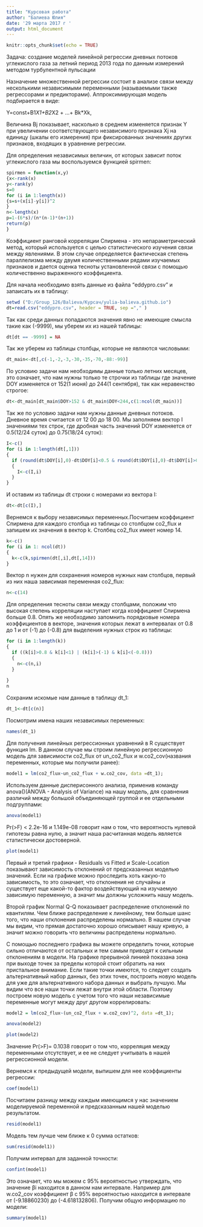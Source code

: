 ```yaml
---
title: "Курсовая работа"
author: "Балиева Юлия"
date: '29 марта 2017 г '
output: html_document
---
```


```r
knitr::opts_chunk$set(echo = TRUE)
```

Задача: создание моделей линейной регрессии дневных потоков углекислого газа за летний период 2013 года 
по данным измерений методом турбулентной пульсации

Назначение множественной регрессии состоит в анализе связи между несколькими независимыми переменными (называемыми также регрессорами и предикторами).
Аппроксимирующая модель подбирается в виде:
  
  Y=const+B1*X1+B2*X2 + ...+ Bk*Xk,

Величина Вj показывает, насколько в среднем изменяется признак Y при увеличении
соответствующего независимого признака Xj на единицу (шкалы его измерения)
при фиксированных значениях других признаков, входящих в уравнение регрессии.

Для определения независимых величин, от которых зависит поток углекислого газа мы воспользуемся функцией spirmen:
```r
spirmen = function(x,y) 
{x<-rank(x)
y<-rank(y)
s=0  
for (i in 1:length(x))
{s=s+(x[i]-y[i])^2
}
n<-length(x)
p=1-(6*s)/(n*(n-1)*(n+1))
return(p)
}
```


Коэффициент ранговой корреляции Спирмена - это непараметрический метод, который используется с целью статистического изучения связи между явлениями.
В этом случае определяется фактическая степень параллелизма между двумя количественными рядами изучаемых признаков и дается оценка тесноты 
установленной связи с помощью количественно выраженного коэффициента.

Для начала необходимо взять данные из файла "eddypro.csv" и запаисать их в таблицу:
```r
setwd ("D:/Group_126/Balieva/Курсач/yulia-balieva.github.io")  
dt=read.csv("eddypro.csv", header = TRUE, sep ="," ) 
```
  


Так как среди данных попадаются значения явно не имеющие смысла такие как (-9999), мы уберем их из нашей таблицы:
```r
dt[dt == -9999] = NA
```


Так же уберем из таблицы столбцы, которые не являются числовыми:
```r
dt_main<-dt[,c(-1,-2,-3,-30,-35,-70,-88:-99)]
```


По условию задачи нам необходимы данные только летних месяцев, это означает, что нам нужны только те строчки из таблицы где значение DOY изменяется
от 152(1 июня) до 244(1 сентября), так как неравенство строгое:
```r
dt<-dt_main[dt_main$DOY>152 & dt_main$DOY<244,c(1:ncol(dt_main))]
```


Так же по условию задачи нам нужны данные дневных потоков. Дневное время считается от 12 00 до 18 00. Мы заполняем вектор I значениями тех строк, 
где дробная часть значений DOY изменяется от 0.5(12/24 суток) до 0.75(18/24 суток):
```r
I<-c()
for (i in 1:length(dt[,1]))
{
  if (round(dt$DOY[i],0)-dt$DOY[i]<0.5 & round(dt$DOY[i],0)-dt$DOY[i]>0.25)
  {
    I<-c(I,i)
  }
}
```


И оставим из таблицы dt строки с номерами из вектора I:
```r
dt<-dt[c(I),]
```


Вернемся к выбору независимых переменных.Посчитаем коэффициент Спирмена для каждого столбца из таблицы со столбцом co2_flux и запишем их значения в вектор k.
Столбец co2_flux имеет номер 14.
```r
k<-c()
for (i in 1: ncol(dt))
{
  k<-c(k,spirmen(dt[,i],dt[,14]))  
}
```

Вектор n нужен для сохранения номеров нужных нам столбцов, первый из них наша зависимая переменная co2_flux:
```r
n<-c(14)
```


Для определения тесноты связи между столбцами, положим что высокая степень корреляции наступает когда коэффициент Спирмена больше 0.8.
Опять же необходимо  запомнить порядковые номера коэффициентов в векторе, значения которых лежат в интервалах от 0.8 до 1 и от (-1) до (-0.8) 
для выделения нужных строк из таблицы:
```r
for (i in 1:length(k))
{
  if ((k[i]>0.8 & k[i]<1) | (k[i]>(-1) & k[i]<(-0.8)))
  {
    n<-c(n,i)
  }
  
}
n
```


Сохраним искомые нам данные в таблицу dt_1:
```r
dt_1<-dt[c(n)]
```


Посмотрим имена наших независимых переменных:
```r
names(dt_1)
```


Для получения линейных регрессионных уравнений в R существует функция lm. 
В данном случае мы строим линейную регрессионную модель для зависимости co2_flux от un_co2_flux и w.co2_cov(названия переменных, которые мы получили ранее):
```r
model1 = lm(co2_flux~un_co2_flux + w.co2_cov, data =dt_1);
```
 

Используем данные дисперисонного анализа, применив команду anova()(ANOVA - Analysis of Variance) на нашу модель, для сравнения различий между большой объединяющей 
группой и ее отдельными подгруппами:
```r
anova(model1)
```
Pr(>F) < 2.2e-16 и 1.149e-08 говорит нам о том, что вероятность нулевой гипотезы равна нулю, а значит наша расчитанная модель является статистически достоверной.

```r
plot(model1)
```

Первый и третий графики - Residuals vs Fitted и Scale-Location показывают зависимость отклонений от предсказанных моделью значений. Если на графике можно проследить хоть какую-то зависимость, 
то это означает, что отклонения не случайны и существует еще какой-то фактор воздействующий на изучаемую зависимую переменную, а значит мы должны усложнить нашу модель.

Второй график Normal Q-Q показывает распределение отклонений по квантилям. Чем ближе распределение к линейному, тем больше шанс того, что наши отклонения распределены нормально.
В нашем случае мы видим, что прямая достаточно хорошо описывает нашу кривую, а значит можно говорить что величины распределены нормально.

С помощью последнего графика вы можете определить точки, которые сильно отличаются от остальных и тем самым приводят к сильным отклонениям в модели. На графике прерывной линией 
показана зона при выходе точек за пределы которой стоит обратить на них пристальное внимание. Если такие точки имеются, то следует создать альтернативный набор данных, без этих точек, 
построить новую модель для уже для альтернативного набора данных и выбрать лучшую.
Мы видим что все наши точки лежат внутри этой области.
Поэтому построем новую модель с учетом того что наши независимые переменные могут между друг другом коррелировать:
```r
model2 = lm(co2_flux~(un_co2_flux + w.co2_cov)^2, data =dt_1); 
```


```r
anova(model2)
```

```r
plot(model2)
```

Значение Pr(>F)= 0.1038 говорит о том что, корреляция между переменными отсутствует, и ее не следует учитывать в нашей регрессионной модели.


Вернемся к предыдущей модели, выпишем для нее коэффициенты регрессии:
```r
coef(model1)
```
Посчитаем разницу между каждым имеющимся у нас значением моделируемой переменной и предсказанным 
нашей моделью результатом.
```r
resid(model1)
```

Модель тем лучше чем ближе к 0 сумма остатков:
```r
sum(resid(model1))
```
Получим интервал для заданной точности:
```r
confint(model1)
```

Это означает, что мы можем с 95% вероятностью утверждать, что значение βi находится в данном нам интервале. Например для w.co2_cov коэффициент β с 95% 
  вероятностью находится в интервале от (-9.18860230) до (-4.618132806).
Получим общую информацию по модели:
```r
summary(model1)
```
